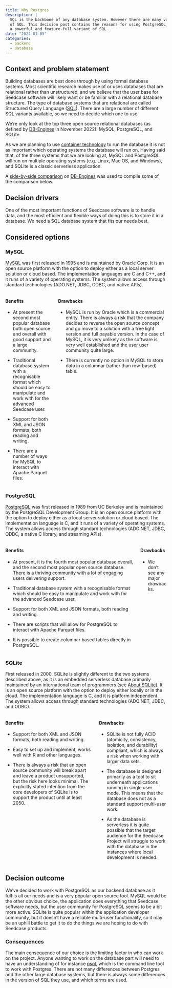 ```yaml
---
title: Why Postgres
description: |
  SQL is the backbone of any database system. However there are many variants
  of SQL. This decision post contains the reasons for using PostgreSQL, which is
  a powerful and feature-full variant of SQL.
date: "2024-01-05"
categories:
  - backend
  - database
---
```


## Context and problem statement

Building databases are best done through by using formal database
systems. Most scientific research makes use of or uses databases that
are relational rather than unstructured, and we believe that the user
base for Seedcase software will likely want or be familiar with a
relational database structure. The type of database systems that are
relational are called Structured Query Language
([SQL](https://en.wikipedia.org/wiki/SQL)). There are a large number of
different SQL variants available, so we need to decide which one to use.

We're only look at the top three open source relational databases (as
defined by
[DB-Engines](https://db-engines.com/en/ranking/relational+dbms) in
November 2022): MySQL, PostgreSQL, and SQLite.

As we are planning to use [container technology](why-containers.qmd) to
run the database it is not as important which operating systems the
database will run on. Having said that, of the three systems that we are
looking at, MySQL and PostgreSQL will run on multiple operating systems
(e.g. Linux, Mac OS, and Windows), and SQLite is a classic serverless
application.

A [side-by-side
comparison](https://db-engines.com/en/system/MySQL%3BPostgreSQL%3BSQLite)
on [DB-Engines](https://db-engines.com) was used to compile some of the
comparison below.

## Decision drivers

One of the most important functions of Seedcase software is to handle
data, and the most efficient and flexible ways of doing this is to store
it in a database. We need a SQL database system that fits our needs
best.

## Considered options

### MySQL

[MySQL](www.mysql.com) was first released in 1995 and is maintained by
Oracle Corp. It is an open source platform with the option to deploy
either as a local server solution or cloud based. The implementation
languages are C and C++, and it runs of a variety of operating systems.
The system allows access through standard technologies (ADO.NET, JDBC,
ODBC, and native APIs).

::: columns
::: column
#### Benefits

-   At present the second most popular database both open source and
    overall with good support and a large community.

-   Traditional database system with a recognisable format which should
    be easy to manipulate and work with for the advanced Seedcase user.

-   Support for both XML and JSON formats, both reading and writing.

-   There are a number of ways for MySQL to interact with Apache Parquet
    files.
:::

::: column
#### Drawbacks

-   MySQL is run by Oracle which is a commercial entity. There is always
    a risk that the company decides to reverse the open source concept
    and go move to a solution with a free light version and full payable
    version. In the case of MySQL, it is very unlikely as the software
    is very well established and the user user community quite large.

-   There is currently no option in MySQL to store data in a columnar
    (rather than row-based) table.
:::
:::

### PostgreSQL

[PostgreSQL](www.postgresql.org) was first released in 1989 from UC
Berkeley and is maintained by the PostgreSQL Development Group. It is an
open source platform with the option to deploy either as a local server
solution or cloud based. The implementation language is C, and it runs
of a variety of operating systems. The system allows access through
standard technologies (ADO.NET, JDBC, ODBC, a native C library, and
streaming APIs).

::: columns
::: column
#### Benefits

-   At present, it is the fourth most popular database overall, and the
    second most popular open source database. There is a thriving
    community with a lot of engaging users delivering support.

-   Traditional database system with a recognisable format which should
    be easy to manipulate and work with for the advanced Seedcase user.

-   Support for both XML and JSON formats, both reading and writing.

-   There are scripts that will allow for PostgreSQL to interact with
    Apache Parquet files.

-   It is possible to create columnar based tables directly in
    PostgreSQL.
:::

::: column
#### Drawbacks

-   We don't see any major drawbacks.
:::
:::

### SQLite

First released in 2000, SQLite is slightly different to the two systems
described above, as it is an embedded serverless database primarily
maintained by an international team of programmers (see [About
SQLite](https://www.sqlite.org/about.html)). It is an open source
platform with the option to deploy either locally or in the cloud. The
implementation language is C, and it is platform independent. The system
allows access through standard technologies (ADO.NET, JDBC, and ODBC).

::: columns
::: column
#### Benefits

-   Support for both XML and JSON formats, both reading and writing.

-   Easy to set up and implement, works well with R and other languages.

-   There is always a risk that an open source community will break
    apart and leave a product unsupported, but the risk here looks
    minimal. The explicitly stated intention from the core developers of
    SQLite is to support the product until at least 2050.
:::

::: column
#### Drawbacks

-   SQLite is not fully ACID (atomicity, consistency, isolation, and
    durability) compliant, which is always a risk when working with
    larger data sets.

-   The database is designed primarily as a tool to sit underneath
    applications running in single user mode. This means that the
    database does not as a standard support multi-user work.

-   As the database is serverless it is quite possible that the target
    audience for the Seedcase Project will struggle to work with the
    database in the instances where local development is needed.
:::
:::

## Decision outcome

We've decided to work with PostgreSQL as our backend database as it
fulfils all our needs and is a very popular open source tool. MySQL
would be the other obvious choice, the application does everything that
Seedcase software needs, but the user community for PostgreSQL seems to
be a bit more active. SQLite is quite popular within the application
developer community, but it doesn't have a reliable multi-user
functionality, so it may be an uphill battle to get it to do the things
we are hoping to do with Seedcase products.

### Consequences

The main consequence of our choice is the limiting factor in who can
work on the project. Anyone wanting to work on the database part will
need to have an understanding of for instance
[psql](https://www.postgresql.org/docs/current/app-psql.html), which is
the command line tool to work with Postgres. There are not many
differences between Postgres and the other large database systems, but
there is always some differences in the version of SQL they use, and
which terms are used.
